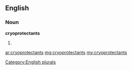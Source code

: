 ==English==

===Noun===
'''cryoprotectants'''

# {{plural of|[[cryoprotectant]]}}

[[Category:English plurals]]

[[ar:cryoprotectants]]
[[mg:cryoprotectants]]
[[my:cryoprotectants]]